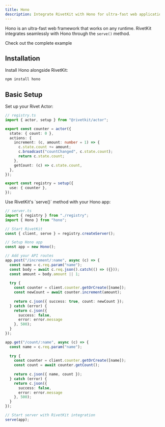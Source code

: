 ```yaml
---
title: Hono
description: Integrate RivetKit with Hono for ultra-fast web applications
---
```


Hono is an ultra-fast web framework that works on any runtime. RivetKit integrates seamlessly with Hono through the `serve()` method.

<Card title="View Example on GitHub" icon="github" href="https://github.com/rivet-gg/rivetkit/tree/main/examples/hono" arrow horizontal>
	Check out the complete example
</Card>

## Installation

Install Hono alongside RivetKit:

```bash
npm install hono
```

## Basic Setup

<Steps>
<Step title="Create Your Registry">
Set up your Rivet Actor:

```typescript
// registry.ts
import { actor, setup } from "@rivetkit/actor";

export const counter = actor({
  state: { count: 0 },
  actions: {
    increment: (c, amount: number = 1) => {
      c.state.count += amount;
      c.broadcast("countChanged", c.state.count);
      return c.state.count;
    },
    getCount: (c) => c.state.count,
  },
});

export const registry = setup({
  use: { counter },
});
```
</Step>

<Step title="Integrate with Hono">
Use RivetKit's `serve()` method with your Hono app:

```typescript
// server.ts
import { registry } from "./registry";
import { Hono } from "hono";

// Start RivetKit
const { client, serve } = registry.createServer();

// Setup Hono app
const app = new Hono();

// Add your API routes
app.post("/increment/:name", async (c) => {
  const name = c.req.param("name");
  const body = await c.req.json().catch(() => ({}));
  const amount = body.amount || 1;
  
  try {
    const counter = client.counter.getOrCreate([name]);
    const newCount = await counter.increment(amount);
    
    return c.json({ success: true, count: newCount });
  } catch (error) {
    return c.json({ 
      success: false, 
      error: error.message 
    }, 500);
  }
});

app.get("/count/:name", async (c) => {
  const name = c.req.param("name");
  
  try {
    const counter = client.counter.getOrCreate([name]);
    const count = await counter.getCount();
    
    return c.json({ name, count });
  } catch (error) {
    return c.json({ 
      success: false, 
      error: error.message 
    }, 500);
  }
});

// Start server with RivetKit integration
serve(app);
```
</Step>
</Steps>

